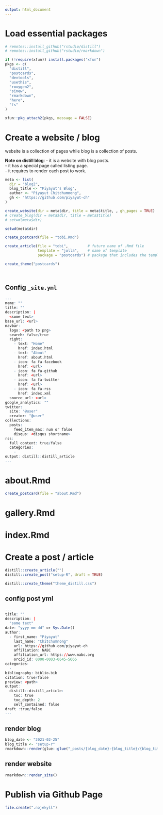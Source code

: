 ```yaml
---
output: html_document
---
```


# Load essential packages
```r
# remotes::install_github("rstudio/distill")
# remotes::install_github("rstudio/rmarkdown")
```

```r
if (!require(xfun)) install.packages("xfun")
pkgs <- c(
  "distill",
  "postcards",
  "devtools",
  "usethis",
  "roxygen2",
  "sinew",
  "rmarkdown",
  "here",
  "fs"
)

xfun::pkg_attach2(pkgs, message = FALSE)
```

# Create a website / blog
website is a collection of pages while blog is a collection of posts.  

**Note on distill blog**:
- it is a website with blog posts.  
- it has a special page called listing page.  
- it requires to render each post to work.

```r
meta <- list(
  dir = "blog2",
  blog_title <- "Piyayut's Blog",
  author <- "Piyayut Chitchumnong",
  gh <- "https://github.com/piyayut-ch"
)

create_website(dir = meta$dir, title = meta$title, , gh_pages = TRUE)
# create_blog(dir = meta$dir, title = meta$title)
# setwd(meta$dir)
```

```r
setwd(meta$dir)
```

```r
create_postcard(file = "tobi.Rmd")
```

```r
create_article(file = "tobi",         # future name of .Rmd file
               template = "jolla",    # name of template
               package = "postcards") # package that includes the template
```

```r
create_theme("postcards")
```

```r

```

```r

```

## Config `_site.yml`

```r
---
name: ""
title: ""
description: |
  <some text>
base_url: <url>
navbar:
  logo: <path to png>
  search: false/true
  right:
    - text: "Home"
      href: index.html
    - text: "About"
      href: about.html
    - icon: fa fa-facebook
      href: <url>
    - icon: fa fa-github
      href: <url>
    - icon: fa fa-twitter
      href: <url>
    - icon: fa fa-rss
      href: index.xml
  source_url: <url>
google_analytics: ""
twitter:
  site: "@user"
  creator: "@user"
collections:
  posts:
    feed_item_max: num or false
    disqus: <disqus shortname>
rss:
  full_content: true/false
  categories:
    - 
output: distill::distill_article
---
```

# about.Rmd

```r
create_postcard(file = "about.Rmd")
```

# gallery.Rmd


# index.Rmd


# Create a post / article

```r
distill::create_article("")
distill::create_post("setup-R", draft = TRUE)
```

```r
distill::create_theme("theme_distill.css")
```

## config post yml

```r
---
title: ""
description: |
  "some text"
date: "yyyy-mm-dd" or Sys.Date()
author:
  - first_name: "Piyayut"
    last_name: "Chitchumnong"
    url: https://github.com/piyayut-ch
    affiliation: NABC
    affiliation_url: https://www.nabc.org
    orcid_id: 0000-0003-0645-5666
categories:
  - 
bibliography: biblio.bib
citation: true/false
preview: <path>
output:
  distill::distill_article:
    toc: true
    toc_depth: 2
    self_contained: false
draft :true/false
---
```

## render blog

```r
blog_date <- "2021-02-25"
blog_title <- "setup-r"
rmarkdown::render(glue::glue("_posts/{blog_date}-{blog_title}/{blog_title}.Rmd"))
```

## render website

```r
rmarkdown::render_site()
```

# Publish via Github Page

```r
file.create(".nojekyll")
```
